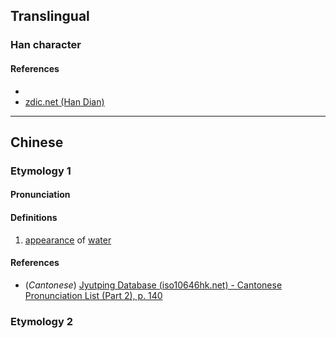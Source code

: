 {{character info/new}}
==Translingual==

===Han character===
{{Han char|rn=85|rad=水|as=08|sn=11|four=|canj=EBBE|ids=⿰氵受}}

====References====
* {{Han ref|kx=0627.350|dkj=17579|dj=1029.220|hdz=31655.010|uh=6DAD|ud=28077}}
* [http://www.zdic.net/z/1d/js/6DAD.htm zdic.net (Han Dian)]

----

==Chinese==
{{zh-forms}}

===Etymology 1===

====Pronunciation====
{{zh-pron
|m=shòu
|c=sau6
|mc=
|oc=
|ma=
|cat=n
}}

====Definitions====
{{zh-hanzi}}

# [[appearance]] of [[water]] <!-- 《玉篇》:水貌。-->

====References====
* (''Cantonese'') [http://www.iso10646hk.net/jp/document/download.jsp Jyutping Database (iso10646hk.net) - Cantonese Pronunciation List (Part 2), p. 140]

===Etymology 2===
{{zh-see|濤|a|[[large]] [[waves]]}}